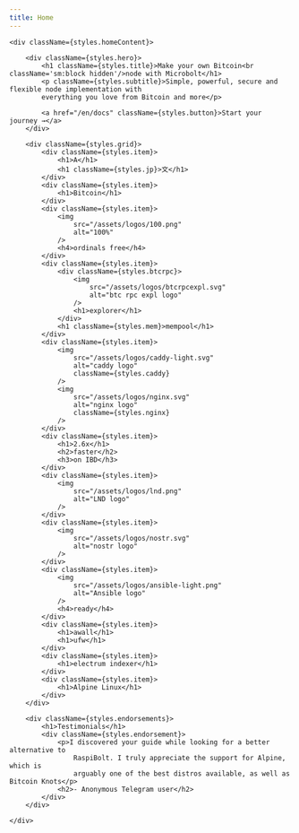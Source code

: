 ```yaml
---
title: Home
---
```



<div className="home-content">

	<div className={styles.homeContent}>

		<div className={styles.hero}>
			<h1 className={styles.title}>Make your own Bitcoin<br className='sm:block hidden'/>node with Microbolt</h1>
			<p className={styles.subtitle}>Simple, powerful, secure and flexible node implementation with
			everything you love from Bitcoin and more</p>

			<a href="/en/docs" className={styles.button}>Start your journey →</a>
		</div>

		<div className={styles.grid}>
			<div className={styles.item}>
				<h1>A</h1>
				<h1 className={styles.jp}>文</h1>
			</div>
			<div className={styles.item}>
				<h1>Bitcoin</h1>
			</div>
			<div className={styles.item}>
				<img
					src="/assets/logos/100.png"
					alt="100%"
				/>
				<h4>ordinals free</h4>
			</div>
			<div className={styles.item}>
				<div className={styles.btcrpc}>
					<img
						src="/assets/logos/btcrpcexpl.svg"
						alt="btc rpc expl logo"
					/>
					<h1>explorer</h1>
				</div>
				<h1 className={styles.mem}>mempool</h1>
			</div>
			<div className={styles.item}>
				<img
					src="/assets/logos/caddy-light.svg"
					alt="caddy logo"
					className={styles.caddy}
				/>
				<img
					src="/assets/logos/nginx.svg"
					alt="nginx logo"
					className={styles.nginx}
				/>
			</div>
			<div className={styles.item}>
				<h1>2.6x</h1>
				<h2>faster</h2>
				<h3>on IBD</h3>
			</div>
			<div className={styles.item}>
				<img
					src="/assets/logos/lnd.png"
					alt="LND logo"
				/>
			</div>
			<div className={styles.item}>
				<img
					src="/assets/logos/nostr.svg"
					alt="nostr logo"
				/>
			</div>
			<div className={styles.item}>
				<img
					src="/assets/logos/ansible-light.png"
					alt="Ansible logo"
				/>
				<h4>ready</h4>
			</div>
			<div className={styles.item}>
				<h1>awall</h1>
				<h1>ufw</h1>
			</div>
			<div className={styles.item}>
				<h1>electrum indexer</h1>
			</div>
			<div className={styles.item}>
				<h1>Alpine Linux</h1>
			</div>
		</div>

		<div className={styles.endorsements}>
			<h1>Testimonials</h1>
			<div className={styles.endorsement}>
				<p>I discovered your guide while looking for a better alternative to
					RaspiBolt. I truly appreciate the support for Alpine, which is
					arguably one of the best distros available, as well as Bitcoin Knots</p>
				<h2>- Anonymous Telegram user</h2>
			</div>
		</div>

	</div>

</div>